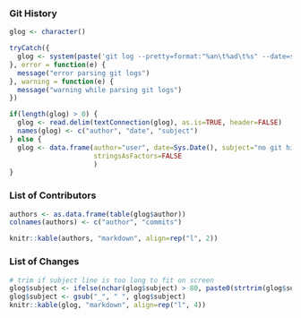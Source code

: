 
### Git History ###

```r

glog <- character()

tryCatch({
  glog <- system(paste('git log --pretty=format:"%an\t%ad\t%s" --date=short --no-merges'), intern=TRUE)
}, error = function(e) {
  message("error parsing git logs")
}, warning = function(e) {
  message("warning while parsing git logs")
})

if(length(glog) > 0) {
  glog <- read.delim(textConnection(glog), as.is=TRUE, header=FALSE)
  names(glog) <- c("author", "date", "subject")
} else {
  glog <- data.frame(author="user", date=Sys.Date(), subject="no git history",
                     stringsAsFactors=FALSE
                     )
}

```

### List of Contributors ###  

```r

authors <- as.data.frame(table(glog$author))
colnames(authors) <- c("author", "commits")

knitr::kable(authors, "markdown", align=rep("l", 2))

```

### List of Changes ###  

```r

# trim if subject line is too long to fit on screen
glog$subject <- ifelse(nchar(glog$subject) > 80, paste0(strtrim(glog$subject, 80), "..."), glog$subject)
glog$subject <- gsub("_", " ", glog$subject)
knitr::kable(glog, "markdown", align=rep("l", 4))

```

